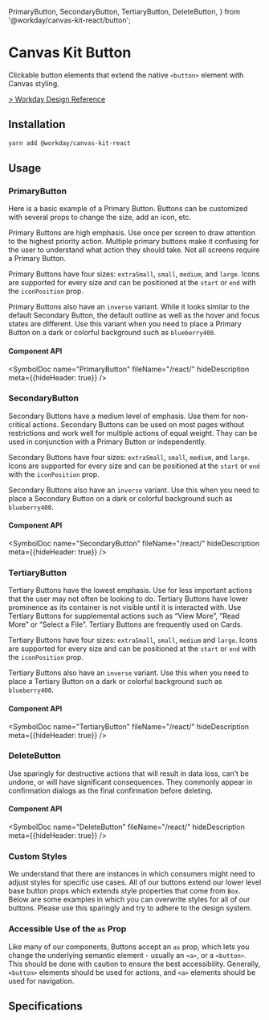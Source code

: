 
  PrimaryButton,
  SecondaryButton,
  TertiaryButton,
  DeleteButton,
} from '@workday/canvas-kit-react/button';


<Meta title="Components/Buttons" />

# Canvas Kit Button

Clickable button elements that extend the native `<button>` element with Canvas styling.

[> Workday Design Reference](https://design.workday.com/components/buttons/buttons)

## Installation

```sh
yarn add @workday/canvas-kit-react
```

## Usage

### PrimaryButton

Here is a basic example of a Primary Button. Buttons can be customized with several props to change
the size, add an icon, etc.

Primary Buttons are high emphasis. Use once per screen to draw attention to the highest priority
action. Multiple primary buttons make it confusing for the user to understand what action they
should take. Not all screens require a Primary Button.

Primary Buttons have four sizes: `extraSmall`, `small`, `medium`, and `large`. Icons are supported
for every size and can be positioned at the `start` or `end` with the `iconPosition` prop.

<ExampleCodeBlock code={Primary} />

Primary Buttons also have an `inverse` variant. While it looks similar to the default Secondary
Button, the default outline as well as the hover and focus states are different. Use this variant
when you need to place a Primary Button on a dark or colorful background such as `blueberry400`.

<ExampleCodeBlock code={PrimaryInverse} />

#### Component API

<SymbolDoc name="PrimaryButton" fileName="/react/" hideDescription meta={{hideHeader: true}} />

### SecondaryButton

Secondary Buttons have a medium level of emphasis. Use them for non-critical actions. Secondary
Buttons can be used on most pages without restrictions and work well for multiple actions of equal
weight. They can be used in conjunction with a Primary Button or independently.

Secondary Buttons have four sizes: `extraSmall`, `small`, `medium`, and `large`. Icons are supported
for every size and can be positioned at the `start` or `end` with the `iconPosition` prop.

<ExampleCodeBlock code={Secondary} />

Secondary Buttons also have an `inverse` variant. Use this when you need to place a Secondary Button
on a dark or colorful background such as `blueberry400`.

<ExampleCodeBlock code={SecondaryInverse} />

#### Component API

<SymbolDoc name="SecondaryButton" fileName="/react/" hideDescription meta={{hideHeader: true}} />

### TertiaryButton

Tertiary Buttons have the lowest emphasis. Use for less important actions that the user may not
often be looking to do. Tertiary Buttons have lower prominence as its container is not visible until
it is interacted with. Use Tertiary Buttons for supplemental actions such as “View More”, “Read
More” or “Select a File”. Tertiary Buttons are frequently used on Cards.

Tertiary Buttons have four sizes: `extraSmall`, `small`, `medium` and `large`. Icons are supported
for every size and can be positioned at the `start` or `end` with the `iconPosition` prop.

<ExampleCodeBlock code={Tertiary} />

Tertiary Buttons also have an `inverse` variant. Use this when you need to place a Tertiary Button
on a dark or colorful background such as `blueberry400`.

<ExampleCodeBlock code={TertiaryInverse} />

#### Component API

<SymbolDoc name="TertiaryButton" fileName="/react/" hideDescription meta={{hideHeader: true}} />

### DeleteButton

Use sparingly for destructive actions that will result in data loss, can’t be undone, or will have
significant consequences. They commonly appear in confirmation dialogs as the final confirmation
before deleting.

<ExampleCodeBlock code={Delete} />

#### Component API

<SymbolDoc name="DeleteButton" fileName="/react/" hideDescription meta={{hideHeader: true}} />

### Custom Styles

We understand that there are instances in which consumers might need to adjust styles for specific
use cases. All of our buttons extend our lower level base button props which extends style
properties that come from `Box`. Below are some examples in which you can overwrite styles for all
of our buttons. Please use this sparingly and try to adhere to the design system.

<ExampleCodeBlock code={CustomStyles} />

### Accessible Use of the `as` Prop

Like many of our components, Buttons accept an `as` prop, which lets you change the underlying
semantic element - usually an `<a>`, or a `<button>`. This should be done with caution to ensure the
best accessibility. Generally, `<button>` elements should be used for actions, and `<a>` elements
should be used for navigation.

## Specifications

<Specifications file="Button.spec.ts" name="Button" />
